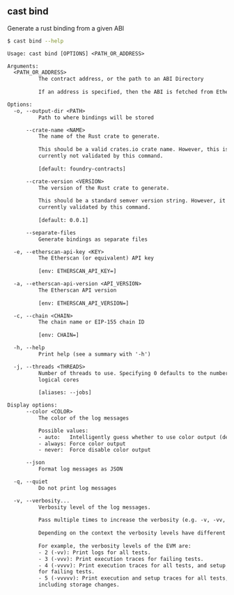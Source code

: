 ## cast bind

Generate a rust binding from a given ABI

```bash
$ cast bind --help
```

```txt
Usage: cast bind [OPTIONS] <PATH_OR_ADDRESS>

Arguments:
  <PATH_OR_ADDRESS>
          The contract address, or the path to an ABI Directory
          
          If an address is specified, then the ABI is fetched from Etherscan.

Options:
  -o, --output-dir <PATH>
          Path to where bindings will be stored

      --crate-name <NAME>
          The name of the Rust crate to generate.
          
          This should be a valid crates.io crate name. However, this is
          currently not validated by this command.
          
          [default: foundry-contracts]

      --crate-version <VERSION>
          The version of the Rust crate to generate.
          
          This should be a standard semver version string. However, it is not
          currently validated by this command.
          
          [default: 0.0.1]

      --separate-files
          Generate bindings as separate files

  -e, --etherscan-api-key <KEY>
          The Etherscan (or equivalent) API key
          
          [env: ETHERSCAN_API_KEY=]

  -a, --etherscan-api-version <API_VERSION>
          The Etherscan API version
          
          [env: ETHERSCAN_API_VERSION=]

  -c, --chain <CHAIN>
          The chain name or EIP-155 chain ID
          
          [env: CHAIN=]

  -h, --help
          Print help (see a summary with '-h')

  -j, --threads <THREADS>
          Number of threads to use. Specifying 0 defaults to the number of
          logical cores
          
          [aliases: --jobs]

Display options:
      --color <COLOR>
          The color of the log messages

          Possible values:
          - auto:   Intelligently guess whether to use color output (default)
          - always: Force color output
          - never:  Force disable color output

      --json
          Format log messages as JSON

  -q, --quiet
          Do not print log messages

  -v, --verbosity...
          Verbosity level of the log messages.
          
          Pass multiple times to increase the verbosity (e.g. -v, -vv, -vvv).
          
          Depending on the context the verbosity levels have different meanings.
          
          For example, the verbosity levels of the EVM are:
          - 2 (-vv): Print logs for all tests.
          - 3 (-vvv): Print execution traces for failing tests.
          - 4 (-vvvv): Print execution traces for all tests, and setup traces
          for failing tests.
          - 5 (-vvvvv): Print execution and setup traces for all tests,
          including storage changes.
```